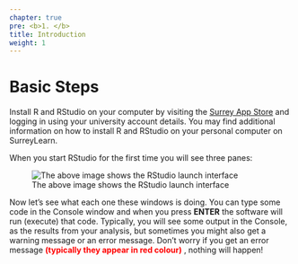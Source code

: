 ```yaml
---
chapter: true
pre: <b>1. </b>
title: Introduction
weight: 1
---
```


# Basic Steps


Install R and RStudio on your computer by visiting the [Surrey App Store](https://appstore.surrey.ac.uk/login) and logging in using your university account details. You may find additional information on how to install R and RStudio on your personal computer on SurreyLearn.


When you start RStudio for the first time you will see three panes:


![The above image shows the RStudio launch interface](RStudio1.PNG)

Now let's see what each one these windows is doing. You can type some code in the Console window and when you press **ENTER** the software will run (execute) that code. Typically, you will see some output in the Console, as the results from your analysis, but sometimes you might also get a warning message or an error message. Don't worry if you get an error message <span style="color:red"> **(typically they appear in red colour)** </span>, nothing will happen! 






